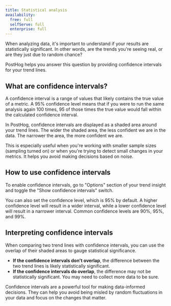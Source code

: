 ```yaml
---
title: Statistical analysis
availability:
  free: full
  selfServe: full
  enterprise: full
---
```




When analyzing data, it's important to understand if your results are statistically significant. In other words, are the trends you're seeing real, or are they just due to random chance?

PostHog helps you answer this question by providing confidence intervals for your trend lines.

## What are confidence intervals?

A <Link to='https://en.wikipedia.org/wiki/Confidence_interval' external>confidence interval</Link> is a range of values that likely contains the true value of a metric.
A 95% confidence level means that if you were to run the same analysis again 100 times, 95 of those times the true value would fall within the calculated confidence interval.

In PostHog, confidence intervals are displayed as a shaded area around your trend lines. The wider the shaded area, the less confident we are in the data. The narrower the area, the more confident we are.

<ProductScreenshot
    imageLight={confidenceLight}
    imageDark={confidenceDark}
    alt="Confidence intervals on a line chart"
/>

This is especially useful when you're working with smaller sample sizes (sampling turned on) or when you're trying to detect small changes in your metrics. It helps you avoid making decisions based on noise.

## How to use confidence intervals

To enable confidence intervals, go to "Options" section of your trend insight and toggle the "Show confidence intervals" switch.

<ProductScreenshot
    imageLight={confidenceSettingsLight}
    imageDark={confidenceSettingsDark}
    alt="Confidence interval settings"
/>

You can also set the <Link to='https://www.statisticshowto.com/probability-and-statistics/statistics-definitions/confidence-level/' external>confidence level</Link>, which is 95% by default. A higher confidence level will result in a wider interval, while a lower confidence level will result in a narrower interval. Common confidence levels are 90%, 95%, and 99%.

## Interpreting confidence intervals

When comparing two trend lines with confidence intervals, you can use the overlap of their shaded areas to gauge statistical significance.

-   **If the confidence intervals don't overlap**, the difference between the two trend lines is likely statistically significant.
-   **If the confidence intervals do overlap**, the difference may not be statistically significant. You may need to collect more data to be sure.

Confidence intervals are a powerful tool for making data-informed decisions. They can help you avoid being misled by random fluctuations in your data and focus on the changes that matter.
